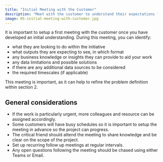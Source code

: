 ```yaml
---
title: "Initial Meeting with the Customer"
description: "Meet with the customer to understand their expectations for the initiative."
image: 05-initial-meeting-with-customer.jpg
---
```


It is important to setup a first meeting with the customer once you have developed an initial understanding. During this meeting, you can identify:

- what they are looking to do within the initiative
- what outputs they are expecting to see, in which format
- any business knowledge or insights they can provide to aid your work
- any data limitations and possible solutions
- if there are any additional data sources to be considered
- the required timescales (if applicable)

This meeting is important, as it can help to refine the problem definition within section 2.

## General considerations
- If the work is particularly urgent, more colleagues and resource can be assigned accordingly.
- Some customers will have busy schedules so it is important to setup the meeting in advance so the project can progress.
- The critical friend should attend the meeting to share knowledge and be clear on the scope of the project.
- Set up recurring follow up meetings at regular intervals.
- Any open questions following the meeting should be chased using either Teams or Email.